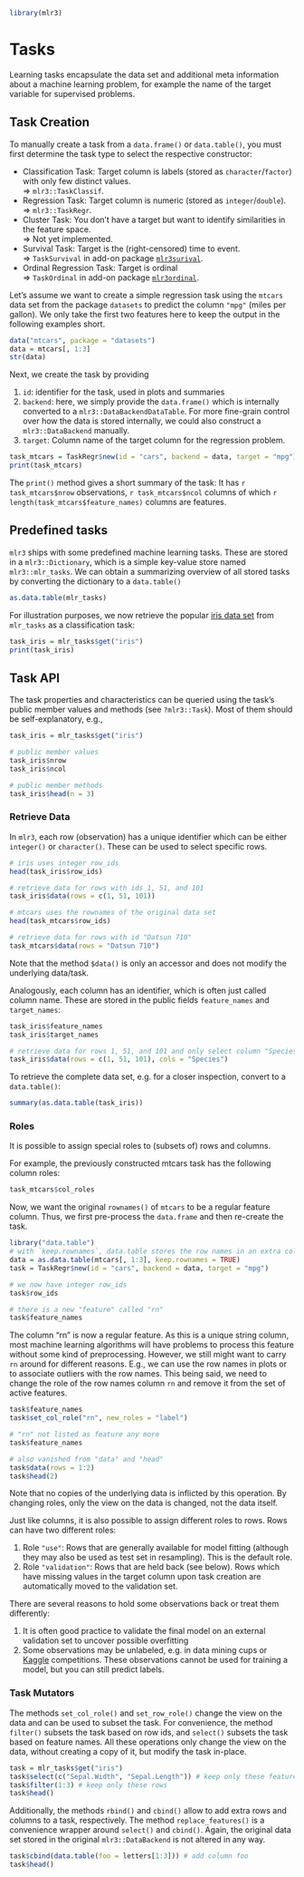 ```r
library(mlr3)
```

# Tasks

Learning tasks encapsulate the data set and additional meta information about a machine learning problem, for example the name of the target variable for supervised problems.

## Task Creation

To manually create a task from a `data.frame()` or `data.table()`, you must first determine the task type to select the respective constructor:

* Classification Task: Target column is labels (stored as `character`/`factor`) with only few distinct values.
  <br>$\Rightarrow$ `mlr3::TaskClassif`.
* Regression Task: Target column is numeric (stored as `integer`/`double`).
  <br>$\Rightarrow$ `mlr3::TaskRegr`.
* Cluster Task: You don't have a target but want to identify similarities in the feature space.
  <br>$\Rightarrow$ Not yet implemented.
* Survival Task: Target is the (right-censored) time to event.
  <br>$\Rightarrow$ `TaskSurvival` in add-on package [`mlr3surival`](http://mlr3survival.mlr-org.com).
* Ordinal Regression Task: Target is ordinal
  <br>$\Rightarrow$ `TaskOrdinal` in add-on package [`mlr3ordinal`](https://github.com/mlr-org/mlr3ordinal).


Let's assume we want to create a simple regression task using the `mtcars` data set from the package `datasets` to predict the column `"mpg"` (miles per gallon).
We only take the first two features here to keep the output in the following examples short.

```r
data("mtcars", package = "datasets")
data = mtcars[, 1:3]
str(data)
```

Next, we create the task by providing

1. `id`: identifier for the task, used in plots and summaries
2. `backend`: here, we simply provide the `data.frame()` which is internally converted to a `mlr3::DataBackendDataTable`.
   For more fine-grain control over how the data is stored internally, we could also construct a `mlr3::DataBackend` manually.
3. `target`: Column name of the target column for the regression problem.

```r
task_mtcars = TaskRegr$new(id = "cars", backend = data, target = "mpg")
print(task_mtcars)
```

The `print()` method gives a short summary of the task: It has `r task_mtcars$nrow` observations, `r task_mtcars$ncol` columns of which `r length(task_mtcars$feature_names)` columns are features.


## Predefined tasks

`mlr3` ships with some predefined machine learning tasks.
These are stored in a `mlr3::Dictionary`, which is a simple key-value store named `mlr3::mlr_tasks`.
We can obtain a summarizing overview of all stored tasks by converting the dictionary to a `data.table()`
```r
as.data.table(mlr_tasks)
```

For illustration purposes, we now retrieve the popular [iris data set](https://en.wikipedia.org/wiki/Iris_flower_data_set) from `mlr_tasks` as a classification task:

```r
task_iris = mlr_tasks$get("iris")
print(task_iris)
```

## Task API
The task properties and characteristics can be queried using the task's public member values and methods (see `?mlr3::Task`).
Most of them should be self-explanatory, e.g.,

```r
task_iris = mlr_tasks$get("iris")

# public member values
task_iris$nrow
task_iris$ncol

# public member methods
task_iris$head(n = 3)
```

### Retrieve Data
In `mlr3`, each row (observation) has a unique identifier which can be either `integer()` or `character()`.
These can be used to select specific rows.

```r
# iris uses integer row_ids
head(task_iris$row_ids)

# retrieve data for rows with ids 1, 51, and 101
task_iris$data(rows = c(1, 51, 101))

# mtcars uses the rownames of the original data set
head(task_mtcars$row_ids)

# retrieve data for rows with id "Datsun 710"
task_mtcars$data(rows = "Datsun 710")
```

Note that the method `$data()` is only an accessor and does not modify the underlying data/task.

Analogously, each column has an identifier, which is often just called column name.
These are stored in the public fields `feature_names` and `target_names`:

```r
task_iris$feature_names
task_iris$target_names

# retrieve data for rows 1, 51, and 101 and only select column "Species"
task_iris$data(rows = c(1, 51, 101), cols = "Species")
```

To retrieve the complete data set, e.g. for a closer inspection, convert to a `data.table()`:
```r
summary(as.data.table(task_iris))
```


### Roles

It is possible to assign special roles to (subsets of) rows and columns.

For example, the previously constructed mtcars task has the following column roles:
```r
task_mtcars$col_roles
```

Now, we want the original `rownames()` of `mtcars` to be a regular feature column.
Thus, we first pre-process the `data.frame` and then re-create the task.

```r
library("data.table")
# with `keep.rownames`, data.table stores the row names in an extra column "rn"
data = as.data.table(mtcars[, 1:3], keep.rownames = TRUE)
task = TaskRegr$new(id = "cars", backend = data, target = "mpg")

# we now have integer row_ids
task$row_ids

# there is a new "feature" called "rn"
task$feature_names
```

The column "rn" is now a regular feature.
As this is a unique string column, most machine learning algorithms will have problems to process this feature without some kind of preprocessing.
However, we still might want to carry `rn` around for different reasons.
E.g., we can use the row names in plots or to associate outliers with the row names.
This being said, we need to change the role of the row names column `rn` and remove it from the set of active features.

```r
task$feature_names
task$set_col_role("rn", new_roles = "label")

# "rn" not listed as feature any more
task$feature_names

# also vanished from "data" and "head"
task$data(rows = 1:2)
task$head(2)
```

Note that no copies of the underlying data is inflicted by this operation.
By changing roles, only the view on the data is changed, not the data itself.

Just like columns, it is also possible to assign different roles to rows.
Rows can have two different roles:

1. Role `"use"`:
   Rows that are generally available for model fitting (although they may also be used as test set in resampling).
   This is the default role.
2. Role `"validation"`:
   Rows that are held back (see below).
   Rows which have missing values in the target column upon task creation are automatically moved to the validation set.

There are several reasons to hold some observations back or treat them differently:

1. It is often good practice to validate the final model on an external validation set to uncover possible overfitting
2. Some observations may be unlabeled, e.g. in data mining cups or [Kaggle](https://www.kaggle.com/) competitions.
   These observations cannot be used for training a model, but you can still predict labels.

### Task Mutators

The methods `set_col_role()` and `set_row_role()` change the view on the data and can be used to subset the task.
For convenience, the method `filter()` subsets the task based on row ids, and `select()` subsets the task based on feature names.
All these operations only change the view on the data, without creating a copy of it, but modify the task in-place.
```r
task = mlr_tasks$get("iris")
task$select(c("Sepal.Width", "Sepal.Length")) # keep only these features
task$filter(1:3) # keep only these rows
task$head()
```


Additionally, the methods `rbind()` and `cbind()` allow to add extra rows and columns to a task, respectively.
The method `replace_features()` is a convenience wrapper around `select()` and `cbind()`.
Again, the original data set stored in the original `mlr3::DataBackend` is not altered in any way.
```r
task$cbind(data.table(foo = letters[1:3])) # add column foo
task$head()
```
